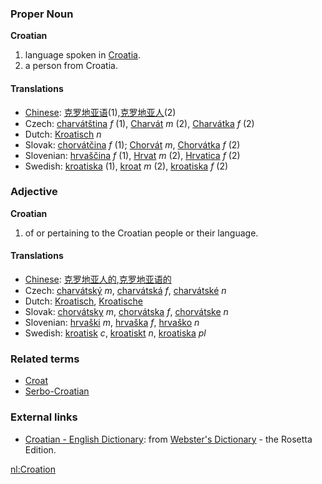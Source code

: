 ===Proper Noun===
'''Croatian'''

# language spoken in [[Croatia]].
# a person from Croatia.

====Translations====
*[[Chinese]]: [[克罗地亚语]](1),[[克罗地亚人]](2)
*Czech: [[charvátština]] ''f'' (1), [[Charvát]] ''m'' (2), [[Charvátka]] ''f'' (2)
*Dutch: [[Kroatisch]] ''n''
*Slovak: [[chorvátčina]] ''f'' (1); [[Chorvát]] ''m'', [[Chorvátka]] ''f'' (2)
*Slovenian: [[hrvaščina]] ''f'' (1), [[Hrvat]] ''m'' (2), [[Hrvatica]] ''f'' (2)
*Swedish: [[kroatiska]] (1), [[kroat]] ''m'' (2), [[kroatiska]] ''f'' (2)

===Adjective===
'''Croatian'''

# of or pertaining to the Croatian people or their language.

====Translations====
*[[Chinese]]: [[克罗地亚人的]],[[克罗地亚语的]]
*Czech: [[charvátský]] ''m'', [[charvátská]] ''f'', [[charvátské]] ''n''
*Dutch: [[Kroatisch]], [[Kroatische]]
*Slovak: [[chorvátsky]] ''m'', [[chorvátska]] ''f'', [[chorvátske]] ''n''
*Slovenian: [[hrvaški]] ''m'', [[hrvaška]] ''f'', [[hrvaško]] ''n''
*Swedish: [[kroatisk]] ''c'', [[kroatiskt]] ''n'', [[kroatiska]] ''pl''

===Related terms===
*[[Croat]]
*[[Serbo-Croatian]]

=== External links===
*[http://www.websters-online-dictionary.org/definition/Croatian-english/ Croatian - English Dictionary]: from [http://www.websters-online-dictionary.org/ Webster's Dictionary] - the Rosetta Edition.

[[nl:Croation]]